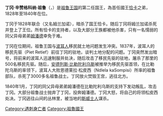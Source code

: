 {{Infobox monarch
| name           =丁冈·辛赞格科纳<br />Dingane kaSenzangakhona
| title          =[[祖鲁王国|祖鲁王国]]国王
| image= Dingane.png
| caption        =丁冈
| reign          =1828年-1840年
| coronation     =1828年
| predecessor    =[[恰卡|恰卡]]
| successor      =[[姆潘德|姆潘德]]
| spouse         =数名妻子
| issue          = 无一幸免
| royal house    =
| father         ={{le|辛赞格科纳·贾马|Senzangakhona kaJama}}
| mother         =
| birth_date  = 1795年
| birth_place =
| death_date  =1840年
| death_place =[[斯威士兰|斯威士兰]]
}}
'''丁冈·辛赞格科纳·祖鲁'''（{{lang-zu|Dingane kaSenzangakhona Zulu}}，{{bd||约1795年|1840年||catIdx=D}}）是[[祖鲁王国|祖鲁王国]]的第二任国王，為首任國王[[恰卡|恰卡]]之弟，1828年至1840年在位。

丁冈于1828年联合{{le|乌姆兰加诺·辛赞格科纳|Umhlangana kaSenzangakhona}}（又名姆兰加诺），暗杀了国王恰卡。随后丁冈将姆兰加诺杀死并登上了王位。所有恰卡的支持者，以及大部分王族都被他杀害，只有一名懦弱的同父异母弟弟[[姆潘德|姆潘德]]幸免于难。

丁冈在位期间，祖鲁王国与[[波耳人|波耳人]]移民就土地问题发生冲突。1837年，波耳人的移民先驱{{le|皮特·雷蒂夫|Piet Retief}}（Piet Retief）前往丁冈的驻地，谈判土地分配的问题。丁冈突然发出暗号，将前来的波耳人迅速制服并处决，随后攻击了移民先驱的驻地，屠杀了那里的500名移民先驱。随后，[[安德列斯·比勒陀利乌斯|安德列斯·比勒陀利乌斯]]被推举为移民先驱首领，在比勒陀乌斯的率领下，波耳人大败恩德莱拉·松皮西（Ndlela kaSompisi）所率的祖鲁部队，杀死了3000多名祖鲁战士。丁冈放火焚毁王宫，逃往北方。

1840年1月，丁冈的同父异母弟弟姆潘德在比勒陀利乌斯的支持下发动叛乱，攻击丁冈。大部分祖鲁战士抛弃了丁冈，投奔姆潘德。丁冈大怒，将自己的将领松皮西处决。丁冈逃往山间的丛林里，被当地的[[斯威士人|斯威士人]]谋杀。

{{start box}}
{{s-before|兄：[[恰卡|恰卡]]}}
{{s-title|[[祖鲁國王列表|祖鲁國王]]|1828年-1840年}}
{{s-after|弟：[[姆潘德|姆潘德]]}}
{{end box}}

{{Authority control}}
[[Category:遇刺身亡者|Category:遇刺身亡者]]
[[Category:祖魯國王|Category:祖魯國王]]